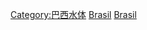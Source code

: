 {{Commonscat|Waterfalls in Brazil}}

[[Category:巴西水体|Category:巴西水体]]
[[Category:各國瀑布|Brasil]]
[[Category:南美洲瀑布|Brasil]]